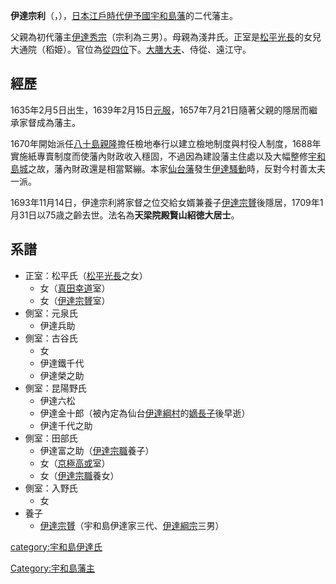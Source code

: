 {{Infobox Officeholder
| name          = 伊達宗利
| image         = 
| width         =  
| caption       = 
| office        = [[宇和島藩|宇和島藩]]藩主
| term_start    = 1657年
| term_end      = 1693年
| predecessor   = [[伊達秀宗|伊達秀宗]]
| successor     = [[伊達宗贇|伊達宗贇]]

| birth_date    ={{birth date|1635|2|5}}<br>（寬永11年12月18日）
| birth_place   = 
| death_date    ={{death date and age|1709|1|31|1635|2|5}}<br>（宝永5年12月21日）
| death_place   = 
| module = {{日本武士 |child=yes
| 時代 = [[江戶時代|江戶時代]]前期 - 中期
| 改名 = 
| 別名 = 
| 諡号 = 
| 神号 = 
| 戒名 = 天梁院殿賢山紹德大居士
| 霊名 = 
| 墓所 = 
| 官位 = [[從四位|從四位下]][[大膳職|大膳大夫]]、[[侍從|侍從]]、[[遠江國|遠江守]]
| 幕府 =
| 主君 = 
| 藩   = 
| 氏族 = [[伊達氏|宇和島伊達氏]]
| 父 = [[伊達秀宗|伊達秀宗]]
| 母 = 朝井氏
| 兄 = [[伊達宗實_(宇和島伊達家)|宗實]]、[[伊達宗時|宗時]]
| 弟 = [[桑折宗臣|桑折宗臣]]、[[伊達宗純|宗純]]、[[伊達宗職|宗職]]、[[伊達宗則|宗則]]
| 妹 = 菊、萬、鶴松、德松、竹松、松、岩松、清
| 正室  = '''稻姬（[[松平光長|松平光長]]之女）'''
| 側室 = 元泉氏、古谷氏、昆陽野氏、田部氏、入野氏
| 子   = 兵助、六松、多尾、鐵千代、金十郎、富之助、榮之助、千代之助
| 女 = [[豐姬_(真田家)|豐姬]]、三保姫、光、佐知、賢
|養子 = '''''[[伊達宗贇|宗贇]]'''''
| 特記事項 = 
 }}
}}
'''伊達宗利'''（{{jpn|j=伊達 宗利|kana=だて むねとし|rm=Date Munetoshi}}，{{bd|1635年|2月5日|1709年|1月31日|}}），[[日本|日本]][[江戶時代|江戶時代]][[伊予國|伊予國]][[宇和島藩|宇和島藩]]的二代藩主。

父親為初代藩主[[伊達秀宗|伊達秀宗]]（宗利為三男）。母親為淺井氏。正室是[[松平光長|松平光長]]的女兒大通院（稻姫）。官位為[[從四位|從四位]]下。[[大膳大夫|大膳大夫]]、侍從、遠江守。

==經歷==
1635年2月5日出生，1639年2月15日[[元服|元服]]，1657年7月21日隨著父親的隱居而繼承家督成為藩主。

1670年開始派任[[八十島親隆|八十島親隆]]擔任檢地奉行以建立檢地制度與村役人制度，1688年實施紙專賣制度而使藩內財政收入穩固，不過因為建設藩主住處以及大幅整修[[宇和島城|宇和島城]]之故，藩內財政還是相當緊繃。本家[[仙台藩|仙台藩]]發生[[伊達騷動|伊達騷動]]時，反對今村善太夫一派。

1693年11月14日，伊達宗利將家督之位交給女婿兼養子[[伊達宗贇|伊達宗贇]]後隱居，1709年1月31日以75歳之齡去世。法名為'''天梁院殿賢山紹徳大居士'''。

==系譜==
*正室：松平氏（[[松平光長|松平光長]]之女） 
**女（[[真田幸道|真田幸道]]室） 
**女（[[伊達宗贇|伊達宗贇]]室） 
*側室：元泉氏 
**伊達兵助 
*側室：古谷氏 
**女
**伊達鐵千代
**伊達榮之助 
*側室：昆陽野氏 
**伊達六松
**伊達金十郎（被內定為仙台[[伊達綱村|伊達綱村]]的[[嫡長子|嫡長子]]後早逝）
**伊達千代之助
*側室：田部氏
**伊達富之助（[[伊達宗職|伊達宗職]]養子）
**女（[[京極高或|京極高或]]室）
**女（[[伊達宗職|伊達宗職]]養女） 
*側室：入野氏 
**女 
*養子
**[[伊達宗贇|伊達宗贇]]（宇和島伊達家三代、[[伊達綱宗|伊達綱宗]]三男）

{{伊予宇和島伊達家}}
{{宇和島藩主|伊達氏|2代|1657年 - 1693年}}

[[category:宇和島伊達氏|category:宇和島伊達氏]]
[[Category:宇和島藩主|Category:宇和島藩主]]